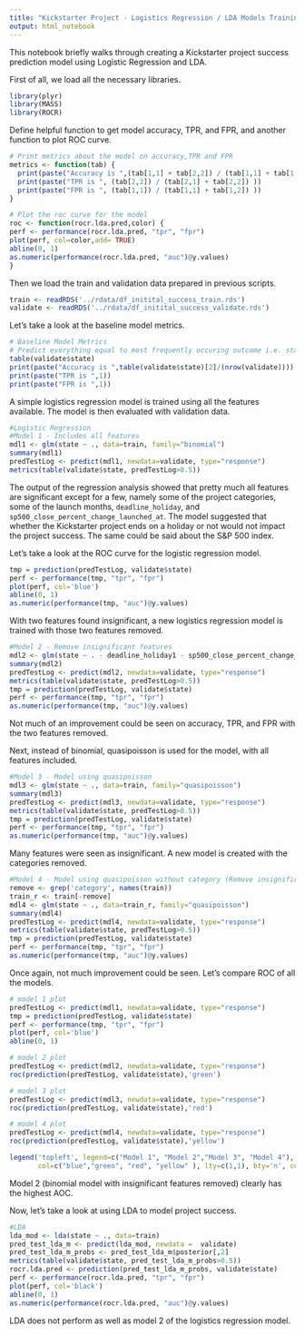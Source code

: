 ```yaml
---
title: "Kickstarter Project - Logistics Regression / LDA Models Trainings"
output: html_notebook
---
```


This notebook briefly walks through creating a Kickstarter project success prediction model using Logistic Regression and LDA.

First of all, we load all the necessary libraries.

```r
library(plyr)
library(MASS)
library(ROCR)
```

Define helpful function to get model accuracy, TPR, and FPR, and another function to plot ROC curve.

```r
# Print metrics about the model on accuracy,TPR and FPR
metrics <- function(tab) {
  print(paste("Accuracy is ",(tab[1,1] + tab[2,2]) / (tab[1,1] + tab[1,2] + tab[2,1] + tab[2,2])))
  print(paste("TPR is ", (tab[2,2]) / (tab[2,1] + tab[2,2]) ))
  print(paste("FPR is ", (tab[1,1]) / (tab[1,1] + tab[1,2]) ))
}

# Plot the roc curve for the model
roc <- function(rocr.lda.pred,color) {
perf <- performance(rocr.lda.pred, "tpr", "fpr")
plot(perf, col=color,add= TRUE)
abline(0, 1)
as.numeric(performance(rocr.lda.pred, "auc")@y.values) 
}
```

Then we load the train and validation data prepared in previous scripts.

```r
train <- readRDS('../rdata/df_initital_success_train.rds')
validate <- readRDS('../rdata/df_initital_success_validate.rds')
```

Let's take a look at the baseline model metrics.

```r
# Baseline Model Metrics
# Predict everything equal to most frequently occuring outcome i.e. state = 1
table(validate$state)
print(paste("Accuracy is ",table(validate$state)[2]/(nrow(validate))))
print(paste("TPR is ",1))
print(paste("FPR is ",1))

```


A simple logistics regression model is trained using all the features available. The model is then evaluated with validation data.

```r
#Logistic Regression
#Model 1 - Includes all features
mdl1 <- glm(state ~ ., data=train, family="binomial")
summary(mdl1)
predTestLog <- predict(mdl1, newdata=validate, type="response") 
metrics(table(validate$state, predTestLog>0.5))
```

The output of the regression analysis showed that pretty much all features are significant except for a few, namely some of the project categories, some of the launch months, `deadline_holiday`, and `sp500_close_percent_change_launched_at`. The model suggested that whether the Kickstarter project ends on a holiday or not would not impact the project success. The same could be said about the S&P 500 index.


Let's take a look at the ROC curve for the logistic regression model.

```r
tmp = prediction(predTestLog, validate$state)
perf <- performance(tmp, "tpr", "fpr")
plot(perf, col='blue')
abline(0, 1)
as.numeric(performance(tmp, "auc")@y.values)
```

With two features found insignificant, a new logistics regression model is trained with those two features removed.

```r
#Model 2 - Remove insignificant features
mdl2 <- glm(state ~ . - deadline_holiday1 - sp500_close_percent_change_launched_at, data=train, family="binomial")
summary(mdl2)
predTestLog <- predict(mdl2, newdata=validate, type="response") 
metrics(table(validate$state, predTestLog>0.5))
tmp = prediction(predTestLog, validate$state)
perf <- performance(tmp, "tpr", "fpr")
as.numeric(performance(tmp, "auc")@y.values) 
```

Not much of an improvement could be seen on accuracy, TPR, and FPR with the two features removed.

Next, instead of binomial, quasipoisson is used for the model, with all features included.

```r
#Model 3 - Model using quasipoisson
mdl3 <- glm(state ~ ., data=train, family="quasipoisson")
summary(mdl3)
predTestLog <- predict(mdl3, newdata=validate, type="response") 
metrics(table(validate$state, predTestLog>0.5))
tmp = prediction(predTestLog, validate$state)
perf <- performance(tmp, "tpr", "fpr")
as.numeric(performance(tmp, "auc")@y.values)
```

Many features were seen as insignificant. A new model is created with the categories removed.

```r
#Model 4 - Model using quasipoisson without category (Remove insignificant features)
remove <- grep('category', names(train))
train_r <- train[-remove]
mdl4 <- glm(state ~ ., data=train_r, family="quasipoisson")
summary(mdl4)
predTestLog <- predict(mdl4, newdata=validate, type="response") 
metrics(table(validate$state, predTestLog>0.5))
tmp = prediction(predTestLog, validate$state)
perf <- performance(tmp, "tpr", "fpr")
as.numeric(performance(tmp, "auc")@y.values) 
```

Once again, not much improvement could be seen. Let's compare ROC of all the models.

```r
# model 1 plot
predTestLog <- predict(mdl1, newdata=validate, type="response") 
tmp = prediction(predTestLog, validate$state)
perf <- performance(tmp, "tpr", "fpr")
plot(perf, col='blue')
abline(0, 1)

# model 2 plot
predTestLog <- predict(mdl2, newdata=validate, type="response") 
roc(prediction(predTestLog, validate$state),'green')

# model 3 plot
predTestLog <- predict(mdl3, newdata=validate, type="response") 
roc(prediction(predTestLog, validate$state),'red')

# model 4 plot
predTestLog <- predict(mdl4, newdata=validate, type="response") 
roc(prediction(predTestLog, validate$state),'yellow')

legend('topleft', legend=c("Model 1", "Model 2","Model 3", "Model 4"),
       col=c("blue","green", "red", "yellow" ), lty=c(1,1), bty='n', cex=0.75)
```

Model 2 (binomial model with insignificant features removed) clearly has the highest AOC.

Now, let's take a look at using LDA to model project success.

```r
#LDA
lda_mod <- lda(state ~ ., data=train)
pred_test_lda_m <- predict(lda_mod, newdata =  validate)
pred_test_lda_m_probs <- pred_test_lda_m$posterior[,2]
metrics(table(validate$state, pred_test_lda_m_probs>0.5))
rocr.lda.pred <- prediction(pred_test_lda_m_probs, validate$state)
perf <- performance(rocr.lda.pred, "tpr", "fpr")
plot(perf, col='black')
abline(0, 1)
as.numeric(performance(rocr.lda.pred, "auc")@y.values)
```

LDA does not perform as well as model 2 of the logistics regression model.